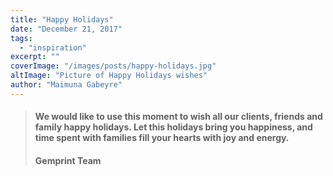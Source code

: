 ```yaml
---
title: "Happy Holidays"
date: "December 21, 2017"
tags:
  - "inspiration"
excerpt: ""
coverImage: "/images/posts/happy-holidays.jpg"
altImage: "Picture of Happy Holidays wishes"
author: "Maimuna Gabeyre"
---
```


> #### We would like to use this moment to wish all our clients, friends and family happy holidays. Let this holidays bring you happiness, and time spent with families fill your hearts with joy and energy.
>
> #### Gemprint Team
